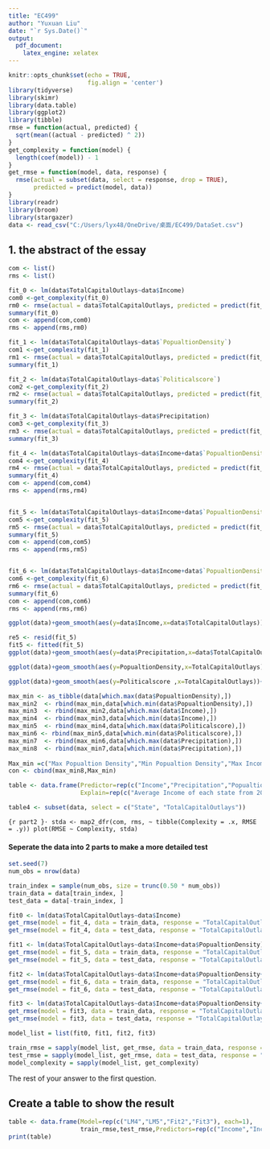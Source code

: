 ---
title: "EC499"
author: "Yuxuan Liu"
date: "`r Sys.Date()`"
output:
  pdf_document:
    latex_engine: xelatex
---
```{r setup, include=TRUE}
knitr::opts_chunk$set(echo = TRUE,
                      fig.align = 'center')
library(tidyverse)
library(skimr)
library(data.table)
library(ggplot2)
library(tibble)
rmse = function(actual, predicted) {
  sqrt(mean((actual - predicted) ^ 2))
}
get_complexity = function(model) {
  length(coef(model)) - 1
}
get_rmse = function(model, data, response) {
  rmse(actual = subset(data, select = response, drop = TRUE),
       predicted = predict(model, data))
}
library(readr)
library(broom)
library(stargazer)
data <- read_csv("C:/Users/lyx48/OneDrive/桌面/EC499/DataSet.csv")

```

## 1. the abstract of the essay

```{r part1}
com <- list()
rms <- list()

fit_0 <- lm(data$TotalCapitalOutlays~data$Income)
com0 <-get_complexity(fit_0)
rm0 <- rmse(actual = data$TotalCapitalOutlays, predicted = predict(fit_0, data))
summary(fit_0)
com <- append(com,com0)
rms <- append(rms,rm0)

fit_1 <- lm(data$TotalCapitalOutlays~data$`PopualtionDensity`)
com1 <-get_complexity(fit_1)
rm1 <- rmse(actual = data$TotalCapitalOutlays, predicted = predict(fit_1, data))
summary(fit_1)

fit_2 <- lm(data$TotalCapitalOutlays~data$`Politicalscore`)
com2 <-get_complexity(fit_2)
rm2 <- rmse(actual = data$TotalCapitalOutlays, predicted = predict(fit_2, data))
summary(fit_2)

fit_3 <- lm(data$TotalCapitalOutlays~data$Precipitation)
com3 <-get_complexity(fit_3)
rm3 <- rmse(actual = data$TotalCapitalOutlays, predicted = predict(fit_3, data))
summary(fit_3)

```

```{r part2}
fit_4 <- lm(data$TotalCapitalOutlays~data$Income+data$`PopualtionDensity`)
com4 <-get_complexity(fit_4)
rm4 <- rmse(actual = data$TotalCapitalOutlays, predicted = predict(fit_4, data))
summary(fit_4)
com <- append(com,com4)
rms <- append(rms,rm4)


fit_5 <- lm(data$TotalCapitalOutlays~data$Income+data$`PopualtionDensity`+data$`Politicalscore`)
com5 <-get_complexity(fit_5)
rm5 <- rmse(actual = data$TotalCapitalOutlays, predicted = predict(fit_5, data))
summary(fit_5)
com <- append(com,com5)
rms <- append(rms,rm5)


fit_6 <- lm(data$TotalCapitalOutlays~data$Income+data$`PopualtionDensity`+data$`Politicalscore`+data$Precipitation)
com6 <-get_complexity(fit_6)
rm6 <- rmse(actual = data$TotalCapitalOutlays, predicted = predict(fit_6, data))
summary(fit_6)
com <- append(com,com6)
rms <- append(rms,rm6)
```



```{r  part1 plot1}
ggplot(data)+geom_smooth(aes(y=data$Income,x=data$TotalCapitalOutlays))+theme(axis.text.x = element_text(angle = 90, vjust = 0.5, hjust=1))+scale_fill_distiller(palette = "Blues")
```

```{r  part1 plot2}
re5 <- resid(fit_5)
fit5 <- fitted(fit_5)
ggplot(data)+geom_smooth(aes(y=data$Precipitation,x=data$TotalCapitalOutlays))+theme(axis.text.x = element_text(angle = 90, vjust = 0.5, hjust=1))+scale_fill_distiller(palette = "Blues")
```


```{r  part1 plot2, height=12,fig.width=12,echo=FALSE}
ggplot(data)+geom_smooth(aes(y=PopualtionDensity,x=TotalCapitalOutlays))+theme(axis.text.x = element_text(angle = 90, vjust = 0.5, hjust=1))+scale_fill_distiller(palette = "Blues")
```
```{r part2 plot4}
ggplot(data)+geom_smooth(aes(y=Politicalscore ,x=TotalCapitalOutlays))+theme(axis.text.x = element_text(angle = 90, vjust = 0.5, hjust=1))+scale_fill_distiller(palette = "Blues")
```
```{r table1}
max_min <- as_tibble(data[which.max(data$PopualtionDensity),])
max_min2  <- rbind(max_min,data[which.min(data$PopualtionDensity),])
max_min3  <- rbind(max_min2,data[which.max(data$Income),])
max_min4  <- rbind(max_min3,data[which.min(data$Income),])
max_min5  <- rbind(max_min4,data[which.max(data$Politicalscore),])
max_min6 <- rbind(max_min5,data[which.min(data$Politicalscore),])
max_min7  <- rbind(max_min6,data[which.max(data$Precipitation),])
max_min8  <- rbind(max_min7,data[which.min(data$Precipitation),])
 
Max_min =c("Max Popualtion Density","Min Popualtion Density","Max Income","Min Income","Max Political Score","Min Political Score","Max Precipitation","Min Precipitation")
con <- cbind(max_min8,Max_min)
```

```{r table2}
table <- data.frame(Predictor=rep(c("Income","Precipitation","Popualtion Density","Politicalscore"), each=1),
                    Explain=rep(c("Average Income of each state from 2015 to 2020","Average Precipitation in each state from 2015 to 2020","Average Each state popualtion divided the Population size through 2015 to 2020","Political Trend for each state from 2015 to 2020"), each=1))

```

```{r table3}
table4 <- subset(data, select = c("State", "TotalCapitalOutlays"))

```


```{r part2 }·
stda <- map2_dfr(com, rms, ~ tibble(Complexity = .x, RMSE = .y))
plot(RMSE ~ Complexity, stda)
```
 


#### Seperate the data into 2 parts to make a more detailed test
```{r part2 }

set.seed(7)
num_obs = nrow(data)

train_index = sample(num_obs, size = trunc(0.50 * num_obs))
train_data = data[train_index, ]
test_data = data[-train_index, ]

fit0 <- lm(data$TotalCapitalOutlays~data$Income)
get_rmse(model = fit_4, data = train_data, response = "TotalCapitalOutlays")
get_rmse(model = fit_4, data = test_data, response = "TotalCapitalOutlays")

fit1 <- lm(data$TotalCapitalOutlays~data$Income+data$PopualtionDensity)
get_rmse(model = fit_5, data = train_data, response = "TotalCapitalOutlays")
get_rmse(model = fit_5, data = test_data, response = "TotalCapitalOutlays")

fit2 <- lm(data$TotalCapitalOutlays~data$Income+data$PopualtionDensity+data$Politicalscore)
get_rmse(model = fit_6, data = train_data, response = "TotalCapitalOutlays")
get_rmse(model = fit_6, data = test_data, response = "TotalCapitalOutlays")

fit3 <- lm(data$TotalCapitalOutlays~data$Income+data$PopualtionDensity+data$Politicalscore+data$Precipitation)
get_rmse(model = fit3, data = train_data, response = "TotalCapitalOutlays")
get_rmse(model = fit3, data = test_data, response = "TotalCapitalOutlays")

model_list = list(fit0, fit1, fit2, fit3)

train_rmse = sapply(model_list, get_rmse, data = train_data, response = "TotalCapitalOutlays")
test_rmse = sapply(model_list, get_rmse, data = test_data, response = "TotalCapitalOutlays")
model_complexity = sapply(model_list, get_complexity)
```




The rest of your answer to the first question.

\newpage
## Create a table to show the result
```{r q2}
table <- data.frame(Model=rep(c("LM4","LM5","Fit2","Fit3"), each=1),
                    train_rmse,test_rmse,Predictors=rep(c("Income","Income,Population","Income,Population,Size of Area","Income,Population,Size of Area,Average Temperature"), each=1))
print(table)
```


                                                                                                                                                                                                                                               